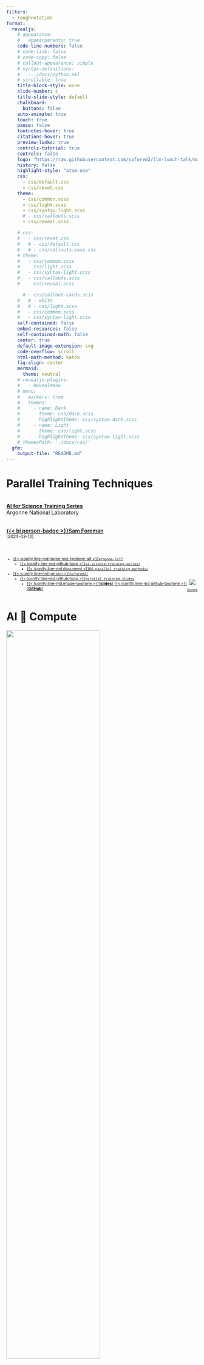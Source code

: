 ```yaml
---
filters:
  - roughnotation
format:
  revealjs:
    # appearance:
    #   appearparents: true
    code-line-numbers: false
    # code-link: false
    # code-copy: false
    # callout-appearance: simple
    # syntax-definitions:
    #   - ./docs/python.xml
    # scrollable: true
    title-block-style: none
    slide-number: c
    title-slide-style: default
    chalkboard:
      buttons: false
    auto-animate: true
    touch: true
    pause: false
    footnotes-hover: true
    citations-hover: true
    preview-links: true
    controls-tutorial: true
    controls: false
    logo: "https://raw.githubusercontent.com/saforem2/llm-lunch-talk/main/docs/assets/anl.svg"
    history: false
    highlight-style: "atom-one"
    css:
      - css/default.css
      - css/reset.css
    theme:
      - css/common.scss
      - css/light.scss
      - css/syntax-light.scss
      # - css/callouts.scss
      - css/reveal.scss

    # css:
    #   - css/reset.css
    #   # - css/default.css
    #   # - css/callouts-base.css
    # theme:
    #   - css/common.scss
    #   - css/light.scss
    #   - css/syntax-light.scss
    #   - css/callouts.scss
    #   - css/reveal.scss

      # - css/callout-cards.scss
    #   # - white
    #   # - css/light.scss
    #   - css/common.scss
    #   - css/syntax-light.scss
    self-contained: false
    embed-resources: false
    self-contained-math: false
    center: true
    default-image-extension: svg
    code-overflow: scroll
    html-math-method: katex
    fig-align: center
    mermaid:
      theme: neutral
    # revealjs-plugins:
    #   - RevealMenu
    # menu:
    #   markers: true
    #   themes:
    #     - name: Dark
    #       theme: css/dark.scss
    #       highlightTheme: css/syntax-dark.scss
    #     - name: Light
    #       theme: css/light.scss
    #       highlightTheme: css/syntax-light.scss
    # themesPath: './docs/css/'
  gfm:
    output-file: "README.md"
---
```


# Parallel Training Techniques

::: {layout="[60,-5, 35]" layout-valign="center" style="display: flex; align-items:flex-end;"}

::: {.col1}

[[**AI for Science Training Series**](https://github.com/argonne-lcf/llm-workshop)]{.dim-text}  
[Argonne National Laboratory]{.dim-text}  
<br>

[[{{< bi person-badge >}}Sam Foreman](https://samforeman.me)]{style="font-weight: 600;"}  
[\[2024-03-12\]]{.dim-text style="font-size: 0.8em;"}  

<br>

::: {style="font-size: 0.75em;"}

- [{{< iconify line-md home-md-twotone-alt >}}`argonne-lcf/`](https://github.com/argonne-lcf/)
  - [{{< iconify line-md github-loop >}}`ai-science-training-series/`](https://github.com/argonne-lcf/ai-science-training-series)
    - [{{< iconify line-md document >}}`06_parallel_training_methods/`](https://github.com/argonne-lcf/ai-science-training-series/blob/main/06_parallel_training_methods/README.md)

- [{{< iconify line-md person >}}`saforem2/`](https://github.com/saforem2)
  - [{{< iconify line-md github-loop >}}`parallel-training-slides`](https://github.com/saforem2/parallel-training-slides)
    - [{{< iconify line-md image-twotone >}}\[**slides**\]](https://saforem2.github.io/parallel-training-slides/) [{{< iconify line-md github-twotone >}}\[**GitHub**\]](https://github.com/saforem2/parallel-training-slides/)
  <!-- - [\[{{< bi easel >}} slides\]](https://github.com/saforem2/llm-workshop-talk) -->
  <!-- - [{{< iconify line-md github-loop >}} `llm-workshop-talk`] -->
    <!-- - [\[{{< bi easel >}} slides\]](https://github.com/saforem2/llm-workshop-talk)  -->

:::

:::

::: {.col2 style="font-size: 0.6em; text-align: center;"}

::: {#fig-3d-parallel style="text-align: center;"}

![](https://www.microsoft.com/en-us/research/uploads/prod/2020/09/Blog_DeepSpeed3_Figure2_highres.png)

[[Source](https://www.microsoft.com/en-us/research/blog/deepspeed-extreme-scale-model-training-for-everyone/)]{.dim-text}
:::

:::

:::

# AI 🤝 Compute {.centeredslide height="100%"}

![](./assets/ai-and-compute-all.png){width="70%"}

::: {.dim-text style="font-size: 0.55em;"}

\[...\] since 2012, the amount of \[AI\] compute used has been increasing exponentially with a
3.4-month doubling time[^moore], or \[**300,000**x\].
[Source.](https://openai.com/research/ai-and-compute)

:::

[^moore]: By comparison, Moore’s Law had a 2-year doubling period, and would have doubled 7x since 2012


# AI 🤝 Compute \[Modern Era\] {.centeredslide height="100%"}

::: {#fig-ai-and-copute-modern}

![](./assets/ai-and-compute-modern-log.png){width="90%"}

\[**300,000**x since 2012\] vs \[7x for Moore's Law\]. [Source.](https://openai.com/research/ai-and-compute)


:::


# Single GPU Training {.centeredslide}

::: {#fig-single-gpu style="text-align: center;"}

![](./assets/single-gpu-step-1.drawio.svg){width="90%"}

**SLOW** !! model size limited by GPU memory
:::

# Collective Communication {.smaller}

Typically, we assign 1 `rank` to each GPU (or `accelerator`), i.e. `rank` $\in$ `[0, 1, ...,
WORLD_SIZE-1]`.

::: {.panel-tabset}


### `AllReduce`

- Perform _reductions_ on data (e.g. `sum`, `min`, `max`) across ranks, send result back to everyone

::: {#fig-allreduce}

![](./assets/collective-allreduce-sum.drawio.svg){width="50%"}

All-Reduce operation: each rank receives the reduction of input values across ranks.

:::

### `Reduce`

- Perform a _reduction_ on data across ranks, send to individual

::: {#fig-reduce}

![](./assets/collective-reduce-sum.drawio.svg){width="50%"}

Reduce operation: one rank receives the reduction of input values across ranks

:::


### `Broadcast`

- `broadcast` (_send_) a tensor <code>$x$</code> from one rank to all ranks

::: {#fig-broadcast}

![](./assets/collective-broadcast.drawio.svg){width="50%"}

:::

### `AllGather`

- Gathers tensors from the whole group in a list.

::: {#fig-allgather}

![](./assets/collective-allgather.drawio.svg){width="50%"}

:::

### `Scatter`

- Scatters a list of tensors to the whole group

::: {#fig-scatter}

![](./assets/collective-scatter.drawio.svg){width="50%"}

:::

:::

# Collective Operations


::: {.callout-warning icon=false title="⌛ Timeouts"}

- Collective operations have to be called for each `rank` to form a complete collective operation.
    - Failure to do so will result in other ranks waiting **indefinitely**

:::


# Why Distributed Training?

- Splitting data across workers $\longrightarrow$ larger batch size[^mbs]
  - \[`micro_batch_size = 1`\] $\times$ \[`N` GPUs\] $\rightarrow$ [<b><code>global_batch_size = N</code></b>]
- Smooth loss landscape
- Improved gradient estimators
- Less iterations needed for same number of epochs
  - May need to train for more epochs if another change is not made
  - e.g. scaling learning rate
- See [Large Batch Training of Convolutional Networks](https://arxiv.org/abs/1708.03888)

[^mbs]: `micro_batch_size` = batch_size **per** GPU

# Recent Progress


::: {#tbl-batch-scaling style="font-size:0.7em; font-family: monospace;"}

|  Year  |  Author  | Batch Size |  Processor | \# Processors |       Time       | Accuracy |
|:------:|:--------:|:----------:|:----------:|:-------------:|:----------------:|:--------:|
|  2016  |    He    |     256    | Tesla P100 |       8       |      29 Hour     |  75.30%  |
|  2019  | Yamazaki |   81,920   | Tesla V100 |  [2048]{.red} | [1.2 Min]{.blue} |  75.08%  |

: Batch-Size-Scaling {.striped .hover}

:::

<!-- |                                 |             Goyal et al.             |               8192               |                 Tesla P100                  |             Caffe 2             |               1 Hour               |                            76.3%         | -->
<!-- |                                 |             Smith et al.             |         8192 ->  16,384          |                full TPU pod                 |           TensorFlow            |              30 Mins               |                            76.1%         | -->
<!-- |                                 |             Akiba et al.             |              32,768              |              Tesla P100 x1024               |             Chainer             |              15 Mins               |                            74.9%         | -->
<!-- |                                 |              Jia et al.              |              65,536              |              Tesla P40  x2048               |           TensorFLow            |              6.6 Mins              |                            75.8%         | -->
<!-- |                                 |             Ying et al.              |              65,536              |                TPU v3 x1024                 |           TensorFlow            |              1.8 Mins              |                            75.2%         | -->
<!-- |                                 |            Mikami et al.             |              55,296              |              Tesla V100 x3456               |               NNL               |              2.0 Mins              |                           75.29%         | -->

# Data Parallel Training

<!-- ::: {layout="[40,-5, 50]" layout-valign="center" style="display: flex; align-items:flex-end;"} -->
<!---->
<!-- ::: {.col1} -->
<!---->
<!-- ::: -->

::: {#fig-multi-gpu-ddp}

![](./assets/multi-gpu-ddp.drawio.svg)

:::

<!-- ::: -->


# Data Parallel Training


- 🔗 Links:
  - [PyTorch Distributed Overview](https://pytorch.org/tutorials/beginner/dist_overview.html)
  - [Distributed Data Parallel — PyTorch master documentation](https://pytorch.org/docs/master/notes/ddp.html)
  - [🤗 Efficient Training on Multiple GPUs](https://huggingface.co/docs/transformers/en/perf_train_gpu_many)
  - [Getting Started - DeepSpeed](https://www.deepspeed.ai/getting-started/)

# Data Parallel Training

::: {#fig-data-parallel}
![](./assets/data-parallel-light.svg)
:::

# Data Parallel Training

::: {layout="[45,-5,50]" layout-valign="center" style="display: flex; align-items:flex-end;"}

::: {.col1 style="font-size:0.75em;"}

- Typically easier to implement
- Existing frameworks ([Horovod](https://horovod.readthedocs.io/en/stable/index.html), [DeepSpeed](https://github.com/microsoft/DeepSpeed), [DDP](https://pytorch.org/docs/stable/notes/ddp.html), etc)
  - Relatively simple to get up and running (minor modifications to code)
    - {{< fa brands github >}} [`saforem2/ezpz`](https://github.com/saforem2/ezpz)
- Recent presentation on data-parallel training available on [YouTube](https://youtu.be/930yrXjNkgM)

:::

::: {style="text-align:center;"}

![](https://saforem2.github.io/distributed-training-slides/assets/data-parallel.svg){width="80%"}

:::

:::

# Data Parallel Training

::: {layout="[45,-5,50]" layout-valign="center" style="display: flex; align-items:flex-end;"}

::: {.col1 style="font-size:0.75em;"}

- Each worker has **copy of complete model**
- Global batch of data split into multiple mini-batches
  - Each worker computes the corresponding **loss and gradients from local data**
- Before updating parameters, loss and gradients averaged across workers

:::

::: {style="text-align:center;"}

![](https://saforem2.github.io/distributed-training-slides/assets/data-parallel.svg){width="80%"}

:::

:::

# Data Parallel Training

::: {#fig-avgGrads}

![](https://saforem2.github.io/distributed-training-slides/assets/avgGrads.svg)

:::

# Deal with Data

- At each training step, we want to ensure that **each worker receives unique data**

- This can be done in one of two ways:

    1. Manually partition data (ahead of time) and assign different sections to different workers
        1. Each worker can only see their local portion of the data

    2. From each worker, randomly select a mini-batch
        1. Each worker can see the full dataset

  ::: {.callout-warning icon=false title="⚠️  Warning"}
  Don't forget your seed!  

  When randomly selecting, it is important that each worker uses different seeds to ensure they receive unique data
  :::


# Best Practices {.smaller}

- Use parallel IO whenever possible
  - Feed each rank from different files
  - Use MPI IO to have each rank read its own batch from a file
  - Use several ranks to read data, MPI to scatter to remaining ranks
    - Most practical in big _at-scale_ training

  ::: {.callout-important icon=false title="🤝 Keeping things in Sync"}

  **Computation stalls during communication !!**  

  Keeping the communication to computation ratio small is important for effective scaling.

  :::

- Take advantage of data storage
  - Use [striping on lustre](https://wiki.lustre.org/Configuring_Lustre_File_Striping)
  - Use the right optimizations for Aurora, Polaris, etc.

- Preload data when possible
  - Offloading to a GPU frees CPU cycles for loading the next batch of data
    - **minimize IO latency this way**

# Broadcast Initial State

- At the start of training (or when loading from a checkpoint), we want all of our workers to be initialized consistently
  - **Broadcast** the model and optimizer states from `rank() == 0` worker

  ```mermaid
  flowchart TD
    0["GPU0"] --> 1["GPU 1"]
    0 --> 2["GPU 2"]
    0 -->|Model + Optimizer State| 3["GPU 3"]
    0 --> ...
    0 --> N["GPU N"]
  ```


# Model Parallel Training

::: {layout="[60,40]" layout-valign="center" style="display: flex; align-items:flex-end;"}

::: {.col1}

- Split up network over multiple workers
  - Each receives disjoint subset
  - All communication associated with subsets are distributed
- Communication whenever dataflow between two subsets
- Typically **more complicated** to implement than data parallel training
- Suitable when the model is too large to fit onto a single device (CPU / GPU)

- {{< fa brands github >}} [`argonne-lcf/Megatron-DeepSpeed`](https://github.com/argonne-lcf/Megatron-DeepSpeed)
- 🤗 [`huggingface/nanotron`](https://github.com/huggingface/nanotron)

:::


::: {#fig-model-parallel-1}

<!-- ![](./assets/model-parallelism.svg) -->
![](https://saforem2.github.io/distributed-training-slides/assets/model-parallel.svg)

:::

:::

# Model Parallel Training: Example

$$y = \sum_{i} w_{i} * x_{i} = w_0 * x_0 + w_1 * x_1 + w_2 * x_2$$

1. Compute $y_{0} = w_{0} * x_{0}$ and send to $\longrightarrow$ `GPU1`
2. Compute $y_{1} = y_{0} + w_{1} * x_{1}$ and send to $\longrightarrow$ `GPU2`
3. Compute $y = y_{1} * w_{2} * x_{2}$ ✅


```mermaid
flowchart LR
  subgraph X0["GPU0"]
    direction LR
    a["w0"]
  end
  subgraph X1["GPU1"]
    direction LR
    b["w1"]
  end
  subgraph X2["GPU2"]
    direction LR
    c["w2"]
  end
  X1 & X0 <--> X2
  X0 <--> X1
  x["x0, x1, x2"] --> X0
```


# Hands-On

-
[Instructions](https://github.com/argonne-lcf/ai-science-training-series/blob/main/06_parallel_training/README.md)

  - {{< fa brands github >}} [`saforem2/wordplay` 🎮💬](https://saforem2.github.io/wordplay/)
  \[[web](https://saforem2.github.io/wordplay/)\]


# Thank you!

- Organizers
- ALCF Data Science & Operations

- Feel free to reach out!
  <split even >

    [<i class="fas fa-home"></i>](https://samforeman.me)
    [<i class="far fa-paper-plane"></i>](mailto:///foremans@anl.gov)
    [<i class="fab fa-twitter"></i>](https://www.twitter.com/saforem2)
     </split>

::: {.callout-info icon=false title="🙏 Acknowledgements"}

This research used resources of the Argonne Leadership Computing Facility, which is a DOE Office of Science User Facility supported under Contract DE-AC02-06CH11357.

:::


# Backups


## Forward Pass

- Each worker has identical copy of model
- **Global batch of data split across workers**
- Loss + Grads averaged across workers before updating parameters

    ```mermaid
    flowchart TD
      D["dataset"] --> S1["subset_1"]
      D --> S2["subset_2"]
      D --> S3["subset_3"]
      D --> S4["subset_4"]
      S1 --> W1["Worker 1"]
      S2 --> W2["Worker 2"]
      S3 --> W3["Worker 3"]
      S4 --> W4["Worker 4"]
    ```

## Organization

```mermaid
flowchart TD
  subgraph identifier[" "]
    direction LR
    GPU1
    GPU2
    GPU3
    GPU4
  end
  subgraph Network
    direction LR
    Model
  end
  Network -.-> GPU1
  Network -.-> GPU2
  Network -.-> GPU3
  Network -.-> GPU4
  subset1 --> GPU1
  subset2 --> GPU2
  subset3 --> GPU3
  subset4 --> GPU4
  subgraph Dataset
    direction LR
    subset1
    subset2
    subset3
    subset4
  end
  subgraph Communication
    direction LR
    GPU1 <-.-> AR[Allreduce]
    GPU2 <-.-> AR
    GPU3 <-.-> AR
    GPU4 <-.-> AR
  end
  AR ==>|Broadcast| Network
```

# Data Parallel Training

::: {layout="[60,40]" layout-valign="center" style="display: flex; align-items:flex-end;"}

::: {.col1}
- Each worker receives [identical]{.red} copy of [model]{.red} and [unique]{.blue} subset of
[data]{.blue}
:::

::: {.col2}

```mermaid
flowchart TD
    subgraph identifier[" "]
        direction LR
        data --> subset1
        data --> subset2
        data --> subset3
        data --> subset4
        subset1
        subset2
        subset3
        subset4
    end
    subgraph Workers
        direction LR
        subset1 --> GPX1["GPU1"]
        subset2 --> GPX2["GPU2"]
        subset3 --> GPX3["GPU3"]
        subset4 --> GPX4["GPU4"]
    end
    GPX1 <.-> Communication["Avg + Distribute Gradients"]
    GPX2 <.-> Communication
    GPX3 <.-> Communication
    GPX4 <.-> Communication
```
:::

:::



## Emergent Abilities {background-color="#FBFBFD"}

::: {width="66%" style="text-align: center;"}

<img src="https://github.com/saforem2/llm-lunch-talk/blob/main/docs/assets/emergent-abilities.gif?raw=true" height="75%" />

[Emergent abilities of Large Language Models](https://arxiv.org/abs/2206.07682) @yao2023tree
:::


## Training LLMs


::: {layout="[ 50, 40 ]" layout-valign="center"}

::: {#fig-evolution}

![](https://github.com/Mooler0410/LLMsPracticalGuide/raw/main/imgs/survey-gif-test.gif)

Visualization from @yang2023harnessing

:::

::: {}

![](https://github.com/saforem2/llm-lunch-talk/blob/main/docs/assets/it_hungers.jpeg?raw=true)


:::

:::


## Life-Cycle of the LLM {auto-animate=true}

::: {layout="[ 45, 55 ]" layout-valign=center}

::: {#column-one}

1. Data collection + preprocessing

2. **Pre-training**
    - Architecture decisions:  
      `{model_size, hyperparameters,`  
      `parallelism, lr_schedule, ...}`

3. Supervised Fine-Tuning
    - Instruction Tuning
    - Alignment

4. Deploy (+ monitor, re-evaluate, etc.)

:::

::: {#column-two}

::: {#fig-pretrain-two}

![](https://jalammar.github.io/images/gpt3/03-gpt3-training-step-back-prop.gif)


**Pre-training**: Virtually all of the compute used during pretraining phase.  

Figure from [The Illustrated Transformer](http://jalammar.github.io/illustrated-transformer/)
:::

:::

:::

## Forward Pass


::: {#fig-forward-pass}

<video data-autoplay src="https://huggingface.co/datasets/huggingface/documentation-images/resolve/main/blog/assisted-generation/gif_1_1080p.mov"></video>


Language Model trained for causal language modeling. Video from: [🤗 Generation with LLMs](https://huggingface.co/docs/transformers/main/en/llm_tutorial)
:::


## Generating Text

::: {#fig-generating-text}

<video data-autoplay src="https://huggingface.co/datasets/huggingface/documentation-images/resolve/main/blog/assisted-generation/gif_2_1080p.mov"></video>

Language Model trained for causal language modeling. Video from: [🤗 Generation with LLMs](https://huggingface.co/docs/transformers/main/en/llm_tutorial)
:::




## Life-Cycle of the LLM: Pre-training {auto-animate=true}


::: {#fig-pretrain-two}

![](https://jalammar.github.io/images/gpt3/03-gpt3-training-step-back-prop.gif)

**Pre-training**: Virtually all of the compute used during pretraining phase
:::


## Life-Cycle of the LLM: Fine-Tuning {auto-animate=true style="font-size: 0.8em;"}

::: {#fig-pretrain-two}

![](https://jalammar.github.io/images/gpt3/10-gpt3-fine-tuning.gif)

**Fine-tuning**[^ill-transf1]: Fine-tuning actually updates the model's weights to make the model better at a certain task.

:::

[^ill-transf1]: Figure from [The Illustrated Transformer](http://jalammar.github.io/illustrated-transformer/)


## Assistant Models {.centeredslide background-color="#181D29"}

[![](https://github.com/saforem2/LLM-tutorial/blob/main/docs/assets/jailbreak.jpeg?raw=true)]{.preview-image style="text-align:center; margin-left:auto; margin-right: auto;"}


## [{{< iconify line-md github-loop >}}`saforem2/wordplay` 🎮💬 ](https://github.com/saforem2/wordplay)

<!-- - [{{< iconify mdi github-face >}} `saforem2/wordplay`](https://github.com/saforem2/wordplay) -->

- Fork of Andrej Karpathy's `nanoGPT`

::: {#fig-nanoGPT}

![](https://github.com/saforem2/nanoGPT/raw/master/assets/nanogpt.jpg)

The simplest, fastest repository for training / finetuning GPT based models.
:::

## [{{< iconify line-md github-loop >}}`saforem2/wordplay` 🎮💬 ](https://github.com/saforem2/wordplay)

::: {#fig-compare layout="[[40,40]]" layout-valign="bottom" style="display: flex; align-items: flex-end;"}

![`nanoGPT`](https://github.com/saforem2/wordplay/blob/main/assets/car.png?raw=true){#fig-nanogpt width="256px"}

![`wordplay` 🎮 💬](https://github.com/saforem2/wordplay/blob/main/assets/robot.png?raw=true){#fig-wordplay width="150px"}

`nanoGPT`, transformed.

:::


## Install

```bash
python3 -m pip install "git+https://github.com/saforem2/wordplay.git"
python3 -c 'import wordplay; print(wordplay.__file__)'
# ./wordplay/src/wordplay/__init__.py
```

## Dependencies

- [`transformers`](https://github.com/huggingface/transformers) for
  {{< iconify noto hugging-face >}} transformers (to load `GPT-2` checkpoints)
- [`datasets`](https://github.com/huggingface/datasets) for {{< iconify noto
  hugging-face >}} datasets (if you want to use OpenWebText)
- [`tiktoken`](https://github.com/openai/tiktoken) for OpenAI's fast BPE code
- [`wandb`](https://wandb.ai) for optional logging
- [`tqdm`](https://github.com/tqdm/tqdm) for progress bars


## Quick Start

- We start with training a character-level GPT on the works of Shakespeare.

  1. Downloading the data (~ 1MB) file
  2. Convert raw text to one large stream of integers

  ```bash
  python3 data/shakespeare_char/prepare.py
  ```

  This will create `data/shakespeare_char/{train.bin, val.bin}`.

## Model [{{< iconify fa-brands github >}} `model.py`](https://github.com/saforem2/wordplay/blob/master/src/wordplay/model.py) {height="100%"}

::: {.panel-tabset style="height: 100%!important;"}

### `CausalSelfAttention`

```.python
```

### `LayerNorm`

```.python
```

### `MLP`

```.python
```

### `Block`

```.python
```

### `GPT`

```.python
```

:::

## Trainer [{{< iconify fa-brands github >}} `trainer.py`](https://github.com/saforem2/wordplay/blob/master/src/wordplay/trainer.py) {height="100%"}


::: {.panel-tabset style="font-size: 0.75em; width: 100%; height: 100%;"}

### `get_batch`

```.python
```
### `_forward_step`

```.python
```

### `_backward_step`

```.python
```

### `train_step`

```.python
```

### `estimate_loss`

```.python
```
:::

## Self-Contained Shakespeare Example

::: {layout="[ 60, -5, 25 ]" layout-valign="center"}

::: {.panel-tabset style="font-size: 0.9em; width: 100%!important; height: 100%!important;"}

#### 📒 Shakespeare

- [![](https://colab.research.google.com/assets/colab-badge.svg)](https://colab.research.google.com/github/saforem2/wordplay/blob/master/notebooks/shakespeare.ipynb)  
- [`shakespeare.ipynb`](https://github.com/saforem2/wordplay/blob/main/notebooks/shakespeare.ipynb)

#### 🔗 Links

- [📊 [Slides](https://saforem2.github.io/llm-workshop-talk/#/llm-workshop-talk)]{style="background-color:#f8f8f8; padding: 2pt; border-radius: 6pt"}
- [🏡 [Project Website](https://saforem2.github.io/wordplay)]{style="background-color:#f8f8f8; padding: 2pt; border-radius: 6pt"}
- [💻 [`saforem2/wordplay`](https://github.com/saforem2/wordplay)]{style="background-color:#f8f8f8; padding: 2pt; border-radius: 6pt"}

:::

<!-- ![(link to Colab Notebook)](./assets/qrcode-colab.png) -->

:::

## {background-iframe="https://saforem2.github.io/wordplay"}


## Links

1. [{{< fa brands github >}} Hannibal046/Awesome-LLM](https://github.com/Hannibal046/Awesome-LLM/blob/main/README.md) [[![Awesome](https://awesome.re/badge.svg)](https://awesome.re)]{.inline-image}
2. [{{< fa brands github >}} Mooler0410/LLMsPracticalGuide](https://github.com/Mooler0410/LLMsPracticalGuide)
3. [Large Language Models (in 2023)](https://docs.google.com/presentation/d/1636wKStYdT_yRPbJNrf8MLKpQghuWGDmyHinHhAKeXY/edit#slide=id.g238b2698243_0_734https://docs.google.com/presentation/d/1636wKStYdT_yRPbJNrf8MLKpQghuWGDmyHinHhAKeXY/edit#slide=id.g238b2698243_0_734)
4. [The Illustrated Transformer](http://jalammar.github.io/illustrated-transformer/)
5. [Generative AI Exists because of the Transformer](https://ig.ft.com/generative-ai/)
6. [GPT in 60 Lines of Numpy](https://jaykmody.com/blog/gpt-from-scratch/)
7. [Better Language Models and their Implications](https://openai.com/research/better-language-models)  
8. [{{< fa solid flask-vial >}}]{.green-text} [Progress / Artefacts / Outcomes from 🌸 Bloom BigScience](https://bigscience.notion.site/ebe3760ae1724dcc92f2e6877de0938f?v=2faf85dc00794321be14bc892539dd4f)

::: {.callout-note title="Acknowledgements"}
This research used resources of the Argonne Leadership Computing Facility,  
which is a DOE Office of Science User Facility supported under Contract DE-AC02-06CH11357.
:::

## References

1. [DeepSpeed: Extreme-scale model training for everyone - Microsoft Research](https://www.microsoft.com/en-us/research/blog/deepspeed-extreme-scale-model-training-for-everyone/)

1. [NVIDIA / NCCL / Collective Operations](https://docs.nvidia.com/deeplearning/nccl/user-guide/docs/usage/collectives.html)

::: {#refs}
:::
